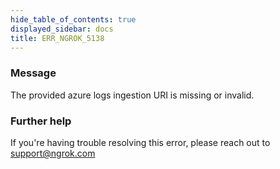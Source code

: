 ```yaml
---
hide_table_of_contents: true
displayed_sidebar: docs
title: ERR_NGROK_5138
---
```


### Message

The provided azure logs ingestion URI is missing or invalid.

<ErrorDetails />

### Further help

If you're having trouble resolving this error, please reach out to [support@ngrok.com](mailto:support@ngrok.com?subject=Help%20with%20ERR_NGROK_5138)
